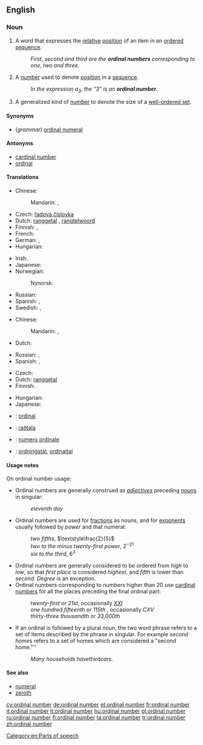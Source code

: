 ==English==
{{wikipedia}}

===Noun===
{{en-noun|head=[[ordinal]] [[number]]}}

# {{context|grammar|lang=en}} A word that expresses the [[relative]] [[position]] of an item in an [[ordered]] [[sequence]].
#: ''First, second and third are the '''ordinal numbers''' corresponding to one, two and three.''
# {{context|arithmetic|lang=en}} A [[number]] used to denote [[position]] in a [[sequence]].
#: ''In the expression a<sub>3</sub>, the "3" is an '''ordinal number'''.''
# {{context|mathematics|lang=en}} A generalized kind of [[number]] to denote the size of a [[well-ordered set]].

====Synonyms====
* (''grammar'') [[ordinal numeral]]

====Antonyms====
* [[cardinal number]]
* [[ordinal]]

====Translations====
{{trans-top|number used to denote relative position in a sequence}}
* Chinese:
*: Mandarin: {{t|cmn|順序數|sc=Hani}},  {{t|cmn|顺序数|tr=shùnxùshù|sc=Hani}}
* Czech: [[řadová číslovka]] {{f}}
* Dutch: [[ranggetal]] {{n}}, [[rangtelwoord]] {{n}}
* Finnish: {{t+|fi|järjestysluku}}, {{t+|fi|ordinaaliluku}}
* French: {{t-|fr|nombre ordinal|m}}
* German: {{t+|de|Ordinalzahl|f}}, {{t+|de|Ordnungszahl|f}}
* Hungarian: {{t+|hu|sorszámnév}}
{{trans-mid}}
* Irish: {{t-|ga|orduimhir|f}}
* Japanese: {{t-|ja|序数詞|tr=じょすうし, josūshi}}
* Norwegian: {{t+|no|ordenstall|n}}
*: Nynorsk: {{t-|nn|rekkjetal|n}}
* Russian: {{t+|ru|порядковое числительное|n|tr=porjádkovoje čislítel’noje}}
* Spanish: {{t-|es|ordinal|m}}, {{t-|es|adjetivo ordinal|m}}
* Swedish: {{t+|sv|ordningstal}},  {{t-|sv|ordinaltal}}
{{trans-bottom}}

{{trans-top|A number used to denote position in a sequence}}
* Chinese:
*: Mandarin: {{t|cmn|序數|sc=Hani}},  {{t|cmn|序数|tr=xùshù|sc=Hani}}
* Dutch: {{t-|nl|ranggetal|n}}
{{trans-mid}}
* Russian: {{t+|ru|порядковый номер|m|tr=porjádkovyj nómer}},{{t+|ru|номер|m|tr=nómer}}
* Spanish: {{t-|es|ordinal|m}}, {{t+|es|número ordinal|m}}
{{trans-bottom}}

{{trans-top|generalized kind of number to denote the size of a well-ordered set}}
* Czech: {{t-|cs|ordinální číslo|n}}
* Dutch: [[ranggetal]] {{n}}
* Finnish: {{t-|fi|ordinaali}}
{{trans-mid}}
* Hungarian: {{t+|hu|rendszám}}
* Japanese: {{t-|ja|順序数|tr=じゅんじょすう, junjosū|sc=Jpan}}
{{trans-bottom}}

{{checktrans-top}}
* {{ttbc|fr}}: [[ordinal]] {{m}}
{{trans-mid}}
* {{ttbc|is}}: [[raðtala]] {{f}}
* {{ttbc|it}}: [[numero ordinale]] {{m}}
* {{ttbc|sv}}: [[ordningstal]], [[ordinaltal]]
{{trans-bottom}}

====Usage notes====
On ordinal number usage:
* Ordinal numbers are generally construed as ''[[adjective]]s'' preceding {{context|countable|lang=en}} [[noun]]s in singular:
*: ''eleventh day''
* Ordinal numbers are used for [[fraction]]s as {{context|countable|lang=en}} nouns, and for [[exponent]]s usually followed by ''power'' and that numeral:
*: ''two fifths'', <math>\textstyle\frac{2}{5}</math>
*: ''two to the minus twenty-first power'', <math>2^{-21}</math>
*: ''six to the third'', <math>6^3</math>
* Ordinal numbers are generally considered to be ordered from ''high'' to ''low'', so that ''first place'' is considered ''highest'', and ''fifth'' is lower than ''second''. ''Degree'' is an exception.
* Ordinal numbers corresponding to numbers higher than 20 use [[cardinal number]]s for all the places preceding the final ordinal part:
*: ''twenty-first'' or ''21st'', occasionally ''[[XXI]]''
*: ''one hundred fifteenth'' or ''115th'' , occasionally ''CXV''
*: ''thirty-three thousandth'' or ''33,000th''
* If an ordinal is followed by a plural noun, the two word phrase refers to a set of items described by the phrase in singular. For example ''second homes'' refers to a set of homes which are considered a "second home."''
*: ''Many households have ''third'' cars.''

====See also====
* [[numeral]]
* [[zeroth]]

[[Category:en:Parts of speech]]

[[cy:ordinal number]]
[[de:ordinal number]]
[[et:ordinal number]]
[[fr:ordinal number]]
[[it:ordinal number]]
[[lt:ordinal number]]
[[hu:ordinal number]]
[[pl:ordinal number]]
[[ru:ordinal number]]
[[fi:ordinal number]]
[[ta:ordinal number]]
[[tr:ordinal number]]
[[zh:ordinal number]]